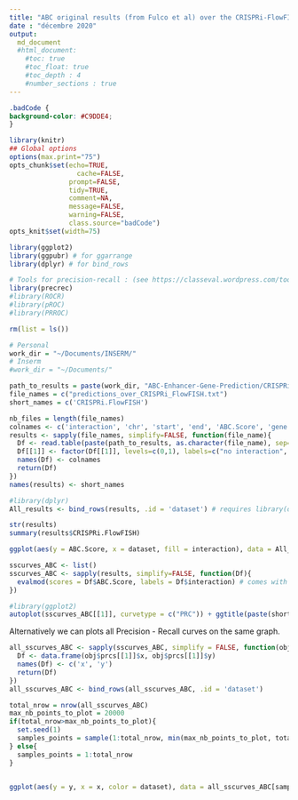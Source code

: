 ```yaml
---
title: "ABC original results (from Fulco et al) over the CRISPRi-FlowFISH validation datasets"
date : "décembre 2020"
output:
  md_document
  #html_document:
    #toc: true
    #toc_float: true
    #toc_depth : 4
    #number_sections : true
---
```


```css
.badCode {
background-color: #C9DDE4;
}
```

```r
library(knitr)
## Global options
options(max.print="75")
opts_chunk$set(echo=TRUE,
	             cache=FALSE,
               prompt=FALSE,
               tidy=TRUE,
               comment=NA,
               message=FALSE,
               warning=FALSE,
               class.source="badCode")
opts_knit$set(width=75)
```

```r
library(ggplot2)
library(ggpubr) # for ggarrange
library(dplyr) # for bind_rows

# Tools for precision-recall : (see https://classeval.wordpress.com/tools-for-roc-and-precision-recall/)
library(precrec)
#library(ROCR)
#library(pROC)
#library(PRROC)
```

```r
rm(list = ls())

# Personal
work_dir = "~/Documents/INSERM/"
# Inserm
#work_dir = "~/Documents/"

path_to_results = paste(work_dir, "ABC-Enhancer-Gene-Prediction/CRISPRi_FlowFISH/local_direct_evaluation_over_CRISPRi_FlowFISH/", sep='')
file_names = c("predictions_over_CRISPRi_FlowFISH.txt")
short_names = c('CRISPRi.FlowFISH')

nb_files = length(file_names)
colnames <- c('interaction', 'chr', 'start', 'end', 'ABC.Score', 'gene')
results <- sapply(file_names, simplify=FALSE, function(file_name){
  Df <- read.table(paste(path_to_results, as.character(file_name), sep=''), sep='', header=T)
  Df[[1]] <- factor(Df[[1]], levels=c(0,1), labels=c("no interaction", "interaction"))
  names(Df) <- colnames
  return(Df)
})
names(results) <- short_names

#library(dplyr)
All_results <- bind_rows(results, .id = 'dataset') # requires library(dplyr)
```


```r
str(results)
summary(results$CRISPRi.FlowFISH)
```

```r
ggplot(aes(y = ABC.Score, x = dataset, fill = interaction), data = All_results) + geom_boxplot()
```

```r
sscurves_ABC <- list()
sscurves_ABC <- sapply(results, simplify=FALSE, function(Df){
  evalmod(scores = Df$ABC.Score, labels = Df$interaction) # comes with "precrec" library
})
```

```r
#library(ggplot2)
autoplot(sscurves_ABC[[1]], curvetype = c("PRC")) + ggtitle(paste(short_names[1], signif(attr(sscurves_ABC[[1]], 'auc')[[4]][2], digits=2), sep = " AUPR="))
```


Alternatively we can plots all Precision - Recall curves on the same graph.

```r
all_sscurves_ABC <- sapply(sscurves_ABC, simplify = FALSE, function(obj){
  Df <- data.frame(obj$prcs[[1]]$x, obj$prcs[[1]]$y)
  names(Df) <- c('x', 'y')
  return(Df)
})
all_sscurves_ABC <- bind_rows(all_sscurves_ABC, .id = 'dataset')

total_nrow = nrow(all_sscurves_ABC)
max_nb_points_to_plot = 20000
if(total_nrow>max_nb_points_to_plot){
  set.seed(1)
  samples_points = sample(1:total_nrow, min(max_nb_points_to_plot, total_nrow), replace=TRUE)
} else{
  samples_points = 1:total_nrow
}


ggplot(aes(y = y, x = x, color = dataset), data = all_sscurves_ABC[samples_points,]) + geom_line() + ylim(0,1) + xlab('Recall') + ylab('Precision') + ggtitle("Precision-Recall curves for the ABC model over the\n CRISPRi-FlowFISH validation dataset")
```

